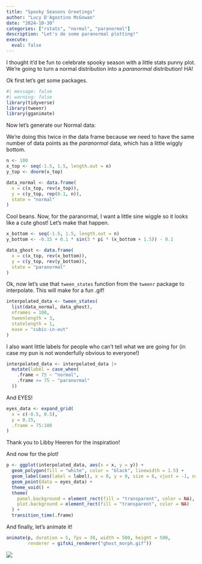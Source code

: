 ```yaml
---
title: "Spooky Seasons Greetings"
author: "Lucy D'Agostino McGowan"
date: "2024-10-30"
categories: ["rstats", "normal", "paranormal"]
description: "Let's do some paranormal plotting!"
execute: 
  eval: false
---
```


I thought it'd be fun to celebrate spooky season with a little stats punny plot. We're going to turn a normal distribution into a *paranormal* distribution! HA!

Ok first let's get some packages.

```r
#| message: false
#| warning: false
library(tidyverse)
library(tweenr)
library(gganimate)
```


Now let's generate our Normal data:

::: column-margin
We're doing this twice in the data frame because we need to have the same number of data points as the *paranormal* data, which has a little wiggly bottom.
:::

```r
n <- 100
x_top <- seq(-1.5, 1.5, length.out = n)
y_top <- dnorm(x_top)

data_normal <- data.frame(
  x = c(x_top, rev(x_top)),
  y = c(y_top, rep(0.1, n)),
  state = "normal"
)
```

Cool beans. Now, for the paranormal, I want a little sine wiggle so it looks like a cute ghost! Let's make that happen.

```r
x_bottom <- seq(-1.5, 1.5, length.out = n)
y_bottom <- -0.15 + 0.1 * sin(3 * pi * (x_bottom + 1.5)) - 0.1

data_ghost <- data.frame(
  x = c(x_top, rev(x_bottom)),
  y = c(y_top, rev(y_bottom)),
  state = "paranormal"
)

```

Ok, now let's use that `tween_states` function from the `tweenr` package to interpolate. This will make for a fun .gif!

```r
interpolated_data <- tween_states(
  list(data_normal, data_ghost), 
  nframes = 100,
  tweenlength = 3,
  statelength = 1,
  ease = "cubic-in-out"
)
```

I also want little labels for people who can't tell what we are going for (in case my pun is not wonderfully obvious to everyone!)

```r
interpolated_data <- interpolated_data |>
  mutate(label = case_when(
    .frame < 75 ~ "normal",          
    .frame >= 75 ~ "paranormal"  
  ))
```



And EYES! 

```r
eyes_data <- expand_grid(
  x = c(-0.5, 0.5), 
  y = 0.15,
  .frame = 75:100
)
```

::: column-margin
Thank you to Libby Heeren for the inspiration!
:::

And now for the plot!

```r
p <- ggplot(interpolated_data, aes(x = x, y = y)) +
  geom_polygon(fill = "white", color = "black", linewidth = 1.5) +
  geom_label(aes(label = label), x = 0, y = 0, size = 6, vjust = -1, na.rm = TRUE) +  
  geom_point(data = eyes_data) +
  theme_void() +
  theme(
    panel.background = element_rect(fill = "transparent", color = NA),
    plot.background = element_rect(fill = "transparent", color = NA)
  ) +
  transition_time(.frame)
```

And finally, let's animate it!

```r
animate(p, duration = 5, fps = 30, width = 500, height = 500, 
        renderer = gifski_renderer("ghost_morph.gif"))
```

![](ghost_morph.gif)
